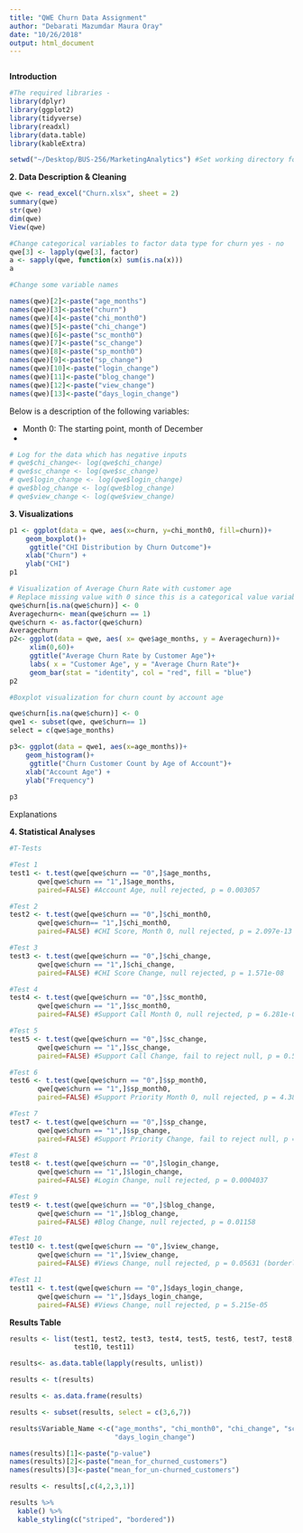 ```yaml
---
title: "QWE Churn Data Assignment"
author: "Debarati Mazumdar Maura Oray"
date: "10/26/2018"
output: html_document
---
```


```r

```

**Introduction**

```r

#The required libraries - 
library(dplyr)
library(ggplot2)
library(tidyverse)
library(readxl)
library(data.table)
library(kableExtra)

setwd("~/Desktop/BUS-256/MarketingAnalytics") #Set working directory for easier collaboration

```

**2. Data Description & Cleaning**
```r

qwe <- read_excel("Churn.xlsx", sheet = 2)
summary(qwe)
str(qwe)
dim(qwe)
View(qwe)

#Change categorical variables to factor data type for churn yes - no
qwe[3] <- lapply(qwe[3], factor)
a <- sapply(qwe, function(x) sum(is.na(x)))
a

#Change some variable names

names(qwe)[2]<-paste("age_months")
names(qwe)[3]<-paste("churn")
names(qwe)[4]<-paste("chi_month0")
names(qwe)[5]<-paste("chi_change")
names(qwe)[6]<-paste("sc_month0")
names(qwe)[7]<-paste("sc_change")
names(qwe)[8]<-paste("sp_month0")
names(qwe)[9]<-paste("sp_change")
names(qwe)[10]<-paste("login_change")
names(qwe)[11]<-paste("blog_change")
names(qwe)[12]<-paste("view_change")
names(qwe)[13]<-paste("days_login_change")

```
Below is a description of the following variables:

- Month 0: The starting point, month of December
- 

```r
# Log for the data which has negative inputs 
# qwe$chi_change<- log(qwe$chi_change)
# qwe$sc_change <- log(qwe$sc_change)
# qwe$login_change <- log(qwe$login_change)
# qwe$blog_change <- log(qwe$blog_change)
# qwe$view_change <- log(qwe$view_change)
```

 **3. Visualizations**
```r

p1 <- ggplot(data = qwe, aes(x=churn, y=chi_month0, fill=churn))+
    geom_boxplot()+
     ggtitle("CHI Distribution by Churn Outcome")+
    xlab("Churn") +
    ylab("CHI")
p1
```

```r
# Visualization of Average Churn Rate with customer age 
# Replace missing value with 0 since this is a categorical value variable with 0 and 1 only 
qwe$churn[is.na(qwe$churn)] <- 0
Averagechurn<- mean(qwe$churn == 1)
qwe$churn <- as.factor(qwe$churn)
Averagechurn
p2<- ggplot(data = qwe, aes( x= qwe$age_months, y = Averagechurn))+
     xlim(0,60)+
     ggtitle("Average Churn Rate by Customer Age")+
     labs( x = "Customer Age", y = "Average Churn Rate")+
     geom_bar(stat = "identity", col = "red", fill = "blue")
p2

```

```r
#Boxplot visualization for churn count by account age

qwe$churn[is.na(qwe$churn)] <- 0
qwe1 <- subset(qwe, qwe$churn== 1)
select = c(qwe$age_months)

p3<- ggplot(data = qwe1, aes(x=age_months))+
    geom_histogram()+
     ggtitle("Churn Customer Count by Age of Account")+
    xlab("Account Age") +
    ylab("Frequency")
    
p3
```

Explanations

**4. Statistical Analyses**
```r

#T-Tests

#Test 1
test1 <- t.test(qwe[qwe$churn == "0",]$age_months,
       qwe[qwe$churn == "1",]$age_months,
       paired=FALSE) #Account Age, null rejected, p = 0.003057

#Test 2
test2 <- t.test(qwe[qwe$churn == "0",]$chi_month0,
       qwe[qwe$churn== "1",]$chi_month0,
       paired=FALSE) #CHI Score, Month 0, null rejected, p = 2.097e-13

#Test 3
test3 <- t.test(qwe[qwe$churn == "0",]$chi_change,
       qwe[qwe$churn == "1",]$chi_change,
       paired=FALSE) #CHI Score Change, null rejected, p = 1.571e-08

#Test 4
test4 <- t.test(qwe[qwe$churn == "0",]$sc_month0,
       qwe[qwe$churn == "1",]$sc_month0,
       paired=FALSE) #Support Call Month 0, null rejected, p = 6.281e-08

#Test 5
test5 <- t.test(qwe[qwe$churn == "0",]$sc_change,
       qwe[qwe$churn == "1",]$sc_change,
       paired=FALSE) #Support Call Change, fail to reject null, p = 0.5278

#Test 6
test6 <- t.test(qwe[qwe$churn == "0",]$sp_month0,
       qwe[qwe$churn == "1",]$sp_month0,
       paired=FALSE) #Support Priority Month 0, null rejected, p = 4.381e-07

#Test 7
test7 <- t.test(qwe[qwe$churn == "0",]$sp_change,
       qwe[qwe$churn == "1",]$sp_change,
       paired=FALSE) #Support Priority Change, fail to reject null, p = 0.5218

#Test 8
test8 <- t.test(qwe[qwe$churn == "0",]$login_change,
       qwe[qwe$churn == "1",]$login_change,
       paired=FALSE) #Login Change, null rejected, p = 0.0004037

#Test 9
test9 <- t.test(qwe[qwe$churn == "0",]$blog_change,
       qwe[qwe$churn == "1",]$blog_change,
       paired=FALSE) #Blog Change, null rejected, p = 0.01158

#Test 10
test10 <- t.test(qwe[qwe$churn == "0",]$view_change,
       qwe[qwe$churn == "1",]$view_change,
       paired=FALSE) #Views Change, null rejected, p = 0.05631 (borderline)

#Test 11
test11 <- t.test(qwe[qwe$churn == "0",]$days_login_change,
       qwe[qwe$churn == "1",]$days_login_change,
       paired=FALSE) #Views Change, null rejected, p = 5.215e-05

```

**Results Table**
```r

results <- list(test1, test2, test3, test4, test5, test6, test7, test8, test9,
                test10, test11)

results<- as.data.table(lapply(results, unlist))

results <- t(results)

results <- as.data.frame(results)

results <- subset(results, select = c(3,6,7))

results$Variable_Name <-c("age_months", "chi_month0", "chi_change", "sc_month0", "sc_change", "sp_month0", "sp_change", "login_change", "blog_change", "view_change",
                          "days_login_change")

names(results)[1]<-paste("p-value")
names(results)[2]<-paste("mean_for_churned_customers")
names(results)[3]<-paste("mean_for_un-churned_customers")

results <- results[,c(4,2,3,1)]

results %>%
  kable() %>%
  kable_styling(c("striped", "bordered"))
```
